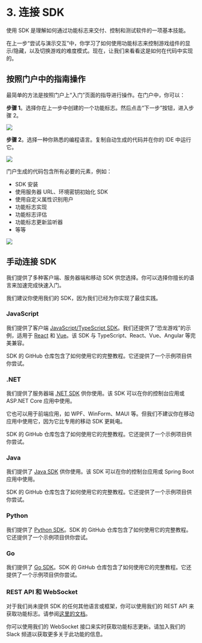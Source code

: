 
# 3. 连接 SDK

使用 SDK 是理解如何通过功能标志来交付、控制和测试软件的一项基本技能。

在上一步“尝试与演示交互”中，你学习了如何使用功能标志来控制游戏组件的显示/隐藏，以及切换游戏的难度模式。现在，让我们来看看这是如何在代码中实现的。

## 按照门户中的指南操作

最简单的方法是按照门户上“入门”页面的指导进行操作。在门户中，你可以：

**步骤 1**。选择你在上一步中创建的一个功能标志。然后点击“下一步”按钮，进入步骤 2。

![](../getting-started/assets/connect-to-sdk/001.png)

**步骤 2**。选择一种你熟悉的编程语言。复制自动生成的代码并在你的 IDE 中运行它。

![](../getting-started/assets/connect-to-sdk/002.png)

门户生成的代码包含所有必要的元素，例如：

- SDK 安装
- 使用服务器 URL、环境密钥初始化 SDK
- 使用自定义属性识别用户
- 功能标志实现
- 功能标志评估 
- 功能标志更新监听器
- 等等

![](../getting-started/assets/connect-to-sdk/003.png)


## 手动连接 SDK

我们提供了多种客户端、服务器端和移动 SDK 供您选择。你可以选择你擅长的语言来加速完成快速入门。

<Callout type="info" emoji="👾">
  我们建议你使用我们的 SDK，因为我们已经为你实现了最佳实践。
</Callout>

### JavaScript

我们提供了客户端 [JavaScript/TypeScript SDK](https://github.com/featbit/featbit-js-client-sdk)。我们还提供了“恐龙游戏”的示例，适用于 [React](https://github.com/featbit/featbit-samples/tree/main/samples/dino-game/interactive-demo-react) 和 [Vue](https://github.com/featbit/featbit-samples/tree/main/samples/dino-game/interactive-demo-vue)。该 SDK 与 TypeScript、React、Vue、Angular 等完美兼容。

SDK 的 GitHub 仓库包含了如何使用它的完整教程。它还提供了一个示例项目供你尝试。

### .NET

我们提供了服务器端 [.NET SDK](https://github.com/featbit/featbit-dotnet-sdk) 供你使用。该 SDK 可以在你的控制台应用或 ASP.NET Core 应用中使用。

它也可以用于前端应用，如 WPF、WinForm、MAUI 等。但我们不建议你在移动应用中使用它，因为它比专用的移动 SDK 更耗电。

SDK 的 GitHub 仓库包含了如何使用它的完整教程。它还提供了一个示例项目供你尝试。

### Java

我们提供了 [Java SDK](https://github.com/featbit/featbit-java-sdk) 供你使用。该 SDK 可以在你的控制台应用或 Spring Boot 应用中使用。

SDK 的 GitHub 仓库包含了如何使用它的完整教程。它还提供了一个示例项目供你尝试。

### Python

我们提供了 [Python SDK](https://github.com/featbit/featbit-python-sdk)。SDK 的 GitHub 仓库包含了如何使用它的完整教程。它还提供了一个示例项目供你尝试。

### Go

我们提供了 [Go SDK](https://github.com/featbit/featbit-go-sdk)。SDK 的 GitHub 仓库包含了如何使用它的完整教程。它还提供了一个示例项目供你尝试。


### REST API 和 WebSocket

对于我们尚未提供 SDK 的任何其他语言或框架，你可以使用我们的 REST API 来获取功能标志。请参阅[这里的文档](../api-docs/get-users-feature-flags-with-api)。

你可以使用我们的 WebSocket 接口来实时获取功能标志更新。请加入我们的 Slack 频道以获取更多关于此功能的信息。


